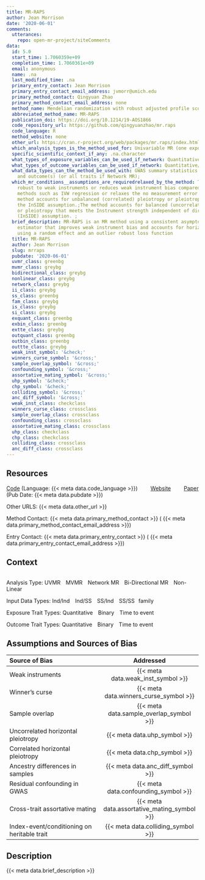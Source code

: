 ```yaml
---
title: MR-RAPS
author: Jean Morrison
date: '2020-06-01'
comments:
  utterances:
    repo: open-mr-project/siteComments
data:
  id: 5.0
  start_time: 1.7060359e+09
  completion_time: 1.7060361e+09
  email: anonymous
  name: .na
  last_modified_time: .na
  primary_entry_contact: Jean Morrison
  primary_entry_contact_email_address: jvmorr@umich.edu
  primary_method_contact: Qingyuan Zhao
  primary_method_contact_email_address: none
  method_name: Mendelian randomization with robust adjusted profile score
  abbreviated_method_name: MR-RAPS
  publication_doi: https://doi.org/10.1214/19-AOS1866
  code_repository_url: https://github.com/qingyuanzhao/mr.raps
  code_language: R
  method_website: none
  other_url: https://cran.r-project.org/web/packages/mr.raps/index.html
  which_analysis_types_is_the_method_used_for: Univariable MR (one exposure, one outcome);
  specific_scientific_context_if_any: .na.character
  what_types_of_exposure_variables_can_be_used_if_network: Quantitative/continuous;Binary;
  what_types_of_outcome_variables_can_be_used_if_network: Quantitative/continuous;Binary;
  what_data_types_can_the_method_be_used_with: GWAS summary statistics for both exposure(s)
    and outcome(s) (or all traits if Network MR);
  which_mr_conditions__assumptions_are_requiredrelaxed_by_the_method: The method is
    robust to weak instruments or reduces weak instrument bias compared to traditional
    methods such as IVW regression or relaxes the no measurement error (NOME) assumption.;The
    method accounts for unbalanced (correlated) pleiotropy or pleiotropy that violates
    the InSIDE assumption.;The method accounts for balanced (uncorrelated) pleiotropy
    or pleiotropy that meets the Instrument strength independent of direct effect
    (InSIDE) assumption. ;
  brief_description: MR-RAPS is an MR method using a consistent asymptotically normal
    estimator that improves weak instrument bias and accounts for horizontal pleiotropy
    using a random effect and an outlier robust loss function
  title: MR-RAPS
  author: Jean Morrison
  slug: mrraps
  pubdate: '2020-06-01'
  uvmr_class: greenbg
  mvmr_class: greybg
  bidirectional_class: greybg
  nonlinear_class: greybg
  network_class: greybg
  ii_class: greybg
  ss_class: greenbg
  fam_class: greybg
  is_class: greybg
  si_class: greybg
  exquant_class: greenbg
  exbin_class: greenbg
  extte_class: greybg
  outquant_class: greenbg
  outbin_class: greenbg
  outtte_class: greybg
  weak_inst_symbol: '&check;'
  winners_curse_symbol: '&cross;'
  sample_overlap_symbol: '&cross;'
  confounding_symbol: '&cross;'
  assortative_mating_symbol: '&cross;'
  uhp_symbol: '&check;'
  chp_symbol: '&check;'
  colliding_symbol: '&cross;'
  anc_diff_symbol: '&cross;'
  weak_inst_class: checkclass
  winners_curse_class: crossclass
  sample_overlap_class: crossclass
  confounding_class: crossclass
  assortative_mating_class: crossclass
  uhp_class: checkclass
  chp_class: checkclass
  colliding_class: crossclass
  anc_diff_class: crossclass
---
```


<style>

.greenbg {
    color: white;
    background-color: #00796B;
}

.greybg {
    color: white;
    background-color: #808080;
}

.checkclass {
    color: #00796B;
    font-weight: 800;
    font-size: 2.5em;
}

.crossclass {
    color: #808080;
    font-weight: 600;
    font-size: 2.5em;
}



</style>
## Resources

[Code]({{< meta data.code_repository_url >}}) (Language: {{< meta data.code_language >}}) <span style="margin-right: 30px;"></span> [Website]({{< meta data.method_website >}}) <span style="margin-right: 30px;"></span> [Paper]({{< meta data.publication_doi >}}) (Pub Date: {{< meta data.pubdate >}})

Other URLS: {{< meta data.other_url >}}

Method Contact: {{< meta data.primary_method_contact >}} ( {{< meta data.primary_method_contact_email_address >}})

Entry Contact: {{< meta data.primary_entry_contact >}} ( {{< meta data.primary_entry_contact_email_address >}})

## Context

```r
```

Analysis Type:  <span class = "`r rmarkdown::metadata$data$uvmr_class`">UVMR</span> <span style="margin-right: 10px;"></span> <span class = "`r rmarkdown::metadata$data$mvmr_class`">MVMR</span> <span style="margin-right: 10px;"></span> <span class="`r rmarkdown::metadata$data$network_class`">Network MR</span>  <span style="margin-right: 10px;"></span> <span class = "`r rmarkdown::metadata$data$bidirectional_class`">Bi-Directional MR</span></span><span style="margin-right: 10px;"></span> <span class="`r rmarkdown::metadata$data$nonlinear_class`">Non-Linear</span>


Input Data Types:  <span class = "`r rmarkdown::metadata$data$ii_class`">Ind/Ind</span> <span style="margin-right: 10px;"></span> <span class = "`r rmarkdown::metadata$data$is_class`">Ind/SS</span> <span style="margin-right: 10px;"></span> <span class="`r rmarkdown::metadata$data$si_class`">SS/Ind</span>  <span style="margin-right: 10px;"></span> <span class = "`r rmarkdown::metadata$data$ss_class`">SS/SS</span><span style="margin-right: 10px;"></span><span class = "`r rmarkdown::metadata$data$fam_class`">family</span>

Exposure Trait Types:  <span class="`r rmarkdown::metadata$data$exquant_class`">Quantitative</span> <span style="margin-right: 10px;"></span> <span class="`r rmarkdown::metadata$data$exbin_class`">Binary</span> <span style="margin-right: 10px;"></span> <span class="`r rmarkdown::metadata$data$extte_class`">Time to event</span> 

Outcome Trait Types: <span class="`r rmarkdown::metadata$data$outquant_class`">Quantitative</span> <span style="margin-right: 10px;"></span> <span class="`r rmarkdown::metadata$data$outbin_class`">Binary</span> <span style="margin-right: 10px;"></span> <span class="`r rmarkdown::metadata$data$outtte_class`">Time to event</span> 

## Assumptions and Sources of Bias

| Source of Bias | Addressed |
|:-----------|:--------:|
| Weak instruments | <span class = "`r rmarkdown::metadata$data$weak_inst_class`">{{< meta data.weak_inst_symbol >}}</span> | 
| Winner's curse | <span class = "`r rmarkdown::metadata$data$winners_curse_class`">{{< meta data.winners_curse_symbol >}}</span>  |  
| Sample overlap | <span class = "`r rmarkdown::metadata$data$sample_overlap_class`">{{< meta data.sample_overlap_symbol >}}</span> |
| Uncorrelated horizontal pleiotropy | <span class = "`r rmarkdown::metadata$data$uhp_class`">{{< meta data.uhp_symbol >}}</span> |
| Correlated horizontal pleiotropy |  <span class = "`r rmarkdown::metadata$data$chp_class`">{{< meta data.chp_symbol >}}</span> | 
| Ancestry differences in samples | <span class = "`r rmarkdown::metadata$data$anc_diff_class`">{{< meta data.anc_diff_symbol >}}</span>| 
| Residual confounding in GWAS | <span class = "`r rmarkdown::metadata$data$confounding_class`">{{< meta data.confounding_symbol >}}</span>| 
| Cross-trait assortative mating |<span class = "`r rmarkdown::metadata$data$assortative_mating_class`">{{< meta data.assortative_mating_symbol >}}</span>| 
| Index-event/conditioning on heritable trait | <span class = "`r rmarkdown::metadata$data$colliding_class`">{{< meta data.colliding_symbol >}}</span>| 


## Description

{{< meta data.brief_description >}}

